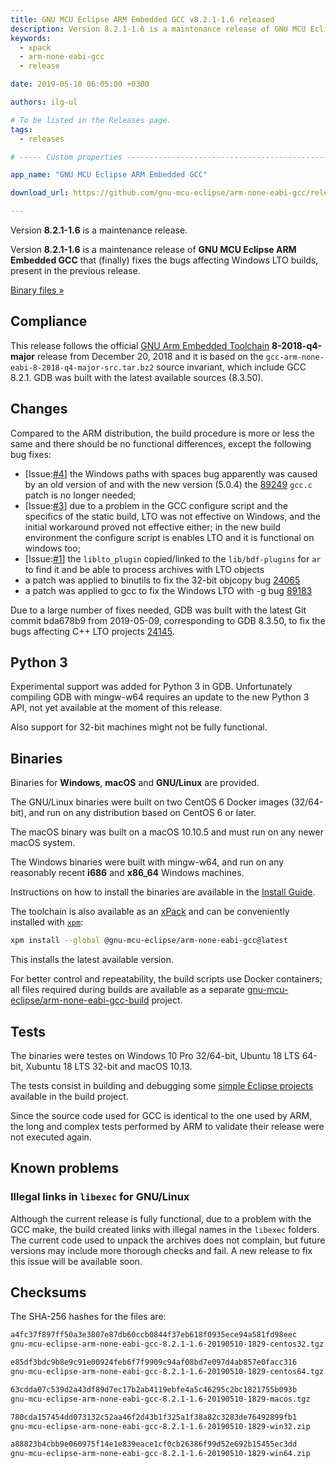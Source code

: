 ```yaml
---
title: GNU MCU Eclipse ARM Embedded GCC v8.2.1-1.6 released
description: Version 8.2.1-1.6 is a maintenance release of GNU MCU Eclipse ARM Embedded GCC.
keywords:
  - xpack
  - arm-none-eabi-gcc
  - release

date: 2019-05-10 06:05:00 +0300

authors: ilg-ul

# To be listed in the Releases page.
tags:
  - releases

# ----- Custom properties -----------------------------------------------------

app_name: "GNU MCU Eclipse ARM Embedded GCC"

download_url: https://github.com/gnu-mcu-eclipse/arm-none-eabi-gcc/releases/tag/v8.2.1-1.6/

---
```


<head>
  <title>{frontMatter.title}</title>
  <meta property="og:title" content={frontMatter.title} />
</head>

Version **8.2.1-1.6** is a maintenance release.

<!-- truncate -->

Version **8.2.1-1.6** is a maintenance release of
**GNU MCU Eclipse ARM Embedded GCC** that (finally) fixes the bugs
affecting Windows LTO builds, present in the previous release.

<!-- truncate -->

<p><a href={frontMatter.download_url}>Binary files »</a></p>

## Compliance

This release follows the official
[GNU Arm Embedded Toolchain](https://developer.arm.com/open-source/gnu-toolchain/gnu-rm)
**8-2018-q4-major** release from December 20, 2018 and it is based on the
`gcc-arm-none-eabi-8-2018-q4-major-src.tar.bz2` source invariant,
which include GCC 8.2.1. GDB was built with the latest available
sources (8.3.50).

## Changes

Compared to the ARM distribution, the build procedure is more or less the
same and there should be no functional differences, except the following
bug fixes:

- [Issue:[#4](https://github.com/gnu-mcu-eclipse/arm-none-eabi-gcc-build/issues/4)]
  the Windows paths with spaces bug apparently was caused by an old version of
  and with the new version (5.0.4) the
  [89249](https://gcc.gnu.org/bugzilla/show_bug.cgi?id=89249)
  `gcc.c` patch is no longer needed;
- [Issue:[#3](https://github.com/gnu-mcu-eclipse/arm-none-eabi-gcc-build/issues/3)]
  due to a problem in the GCC configure script and the specifics of the static
  build, LTO was not effective on Windows, and the initial workaround proved
  not effective either; in the new build environment the configure script is
  enables LTO and it is functional on windows too;
- [Issue:[#1](https://github.com/gnu-mcu-eclipse/arm-none-eabi-gcc-build/issues/1)]
  the `liblto_plugin` copied/linked to the `lib/bdf-plugins` for `ar`
  to find it and be able to process archives with LTO objects
- a patch was applied to binutils to fix the 32-bit objcopy bug
  [24065](https://sourceware.org/bugzilla/show_bug.cgi?id=24065)
- a patch was applied to gcc to fix the Windows LTO with -g bug
  [89183](https://gcc.gnu.org/bugzilla/show_bug.cgi?id=89183)

Due to a large number of fixes needed, GDB was built with the
latest Git commit bda678b9 from 2019-05-09,
corresponding to GDB 8.3.50, to fix
the bugs affecting C++ LTO projects
[24145](https://sourceware.org/bugzilla/show_bug.cgi?id=24145).

## Python 3

Experimental support was added for Python 3 in GDB. Unfortunately compiling
GDB with mingw-w64 requires an update to the new Python 3
API, not yet available at the moment of this release.

Also support for 32-bit machines might not be fully functional.

## Binaries

Binaries for **Windows**, **macOS** and **GNU/Linux** are provided.

The GNU/Linux binaries were built on two CentOS 6 Docker images (32/64-bit),
and run on any distribution based on CentOS 6 or later.

The macOS binary was built on a macOS 10.10.5 and must run on any newer
macOS system.

The Windows binaries were built with mingw-w64, and run on any reasonably
recent **i686** and **x86_64** Windows machines.

Instructions on how to install the binaries are available in the [Install Guide](/docs/install/).

The toolchain is also available as an
[xPack](https://www.npmjs.com/package/@gnu-mcu-eclipse/arm-none-eabi-gcc)
and can be conveniently installed with
[`xpm`](https://www.npmjs.com/package/xpm):

```sh
xpm install --global @gnu-mcu-eclipse/arm-none-eabi-gcc@latest
```

This installs the latest available version.

For better control and repeatability, the build scripts use Docker containers;
all files required during builds are available as a separate
[gnu-mcu-eclipse/arm-none-eabi-gcc-build](https://github.com/gnu-mcu-eclipse/arm-none-eabi-gcc-build)
project.

## Tests

The binaries were testes on Windows 10 Pro 32/64-bit, Ubuntu 18 LTS 64-bit,
Xubuntu 18 LTS 32-bit and macOS 10.13.

The tests consist in building and debugging some
[simple Eclipse projects](https://github.com/gnu-mcu-eclipse/arm-none-eabi-gcc-build/tree/master/tests/eclipse)
available in the build project.

Since the source code used for GCC is identical to the one used by ARM, the
long and complex tests performed by ARM to validate their release were not
executed again.

## Known problems

### Illegal links in `libexec` for GNU/Linux

Although the current release is fully functional, due to a problem with
the GCC make, the build created links with illegal names in the `libexec`
folders. The current code used to unpack the archives does not complain,
but future versions may include more thorough checks and fail. A new
release to fix this issue will be available soon.

## Checksums

The SHA-256 hashes for the files are:

```txt
a4fc37f897ff50a3e3807e87db60ccb0844f37eb618f0935ece94a581fd98eec
gnu-mcu-eclipse-arm-none-eabi-gcc-8.2.1-1.6-20190510-1829-centos32.tgz

e85df3bdc9b8e9c91e00924feb6f7f9909c94af08bd7e097d4ab857e0facc316
gnu-mcu-eclipse-arm-none-eabi-gcc-8.2.1-1.6-20190510-1829-centos64.tgz

63cdda07c539d2a43df89d7ec17b2ab4119ebfe4a5c46295c2bc1821755b093b
gnu-mcu-eclipse-arm-none-eabi-gcc-8.2.1-1.6-20190510-1829-macos.tgz

780cda157454dd073132c52aa46f2d43b1f325a1f38a82c3283de76492899fb1
gnu-mcu-eclipse-arm-none-eabi-gcc-8.2.1-1.6-20190510-1829-win32.zip

a88823b4cbb9e060975f14e1e839eace1cf0cb26386f99d52e692b15455ec3dd
gnu-mcu-eclipse-arm-none-eabi-gcc-8.2.1-1.6-20190510-1829-win64.zip
```

